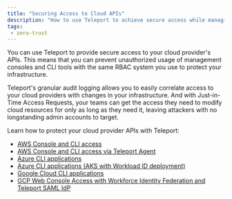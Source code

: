 ```yaml
---
title: "Securing Access to Cloud APIs"
description: "How to use Teleport to achieve secure access while managing your cloud-based infrastructure."
tags:
 - zero-trust
---
```


You can use Teleport to provide secure access to your cloud provider's APIs.
This means that you can prevent unauthorized usage of management consoles and
CLI tools with the same RBAC system you use to protect your infrastructure.

Teleport's granular audit logging allows you to easily correlate access to
your cloud providers with changes in your infrastructure. And with Just-in-Time
Access Requests, your teams can get the access they need to modify cloud
resources for only as long as they need it, leaving attackers with no
longstanding admin accounts to target.

Learn how to protect your cloud provider APIs with Teleport:

- [AWS Console and CLI access](aws-console-roles-anywhere.mdx)
- [AWS Console and CLI access via Teleport Agent](aws-console.mdx)
- [Azure CLI applications](azure.mdx)
- [Azure CLI applications (AKS with Workload ID deployment)](azure-aks-workload-id.mdx)
- [Google Cloud CLI applications](google-cloud.mdx)
- [GCP Web Console Access with Workforce Identity Federation and Teleport SAML IdP](../../../identity-governance/idps/saml-gcp-workforce-identity-federation.mdx)


